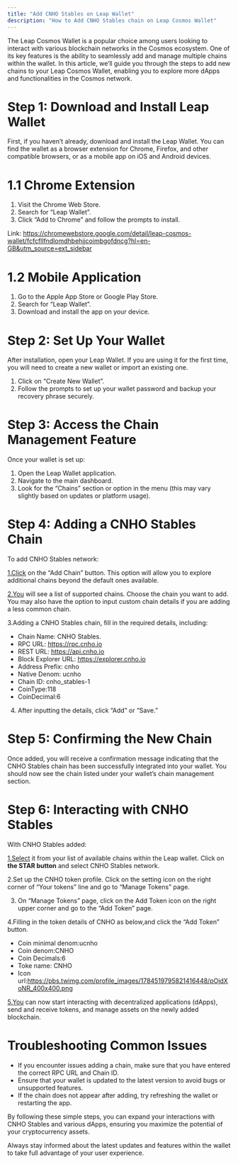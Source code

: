 ```yaml
---
title: "Add CNHO Stables on Leap Wallet"
description: "How to Add CNHO Stables chain on Leap Cosmos Wallet"
---
```


The Leap Cosmos Wallet is a popular choice among users looking to interact with various blockchain networks in the Cosmos ecosystem. One of its key features is the ability to seamlessly add and manage multiple chains within the wallet. In this article, we’ll guide you through the steps to add new chains to your Leap Cosmos Wallet, enabling you to explore more dApps and functionalities in the Cosmos network.

# **Step 1: Download and Install Leap Wallet**

First, if you haven’t already, download and install the Leap Wallet. You can find the wallet as a browser extension for Chrome, Firefox, and other compatible browsers, or as a mobile app on iOS and Android devices.

# **1.1 Chrome Extension**

1. Visit the Chrome Web Store.
2. Search for “Leap Wallet”.
3. Click “Add to Chrome” and follow the prompts to install.

Link: [<u>https://chromewebstore.google.com/detail/leap-cosmos-wallet/fcfcfllfndlomdhbehjjcoimbgofdncg?hl=en-GB&utm_source=ext_sidebar</u>](https://chromewebstore.google.com/detail/leap-cosmos-wallet/fcfcfllfndlomdhbehjjcoimbgofdncg?hl=en-GB&utm_source=ext_sidebar)

# **1.2 Mobile Application**

1. Go to the Apple App Store or Google Play Store.
2. Search for “Leap Wallet”.
3. Download and install the app on your device.

# **Step 2: Set Up Your Wallet**

After installation, open your Leap Wallet. If you are using it for the first time, you will need to create a new wallet or import an existing one.

1. Click on “Create New Wallet”.
2. Follow the prompts to set up your wallet password and backup your recovery phrase securely.

# **Step 3: Access the Chain Management Feature**

Once your wallet is set up:

1. Open the Leap Wallet application.
2. Navigate to the main dashboard.
3. Look for the “Chains” section or option in the menu (this may vary slightly based on updates or platform usage).

# **Step 4: Adding a CNHO Stables Chain**

To add CNHO Stables network:

[1.Click](http://1.Click) on the “Add Chain” button. This option will allow you to explore additional chains beyond the default ones available.

[2.You](http://2.You) will see a list of supported chains. Choose the chain you want to add. You may also have the option to input custom chain details if you are adding a less common chain.

3.Adding a CNHO Stables chain, fill in the required details, including:

- Chain Name: CNHO Stables.
- RPC URL: [<u>https://rpc.cnho.io</u>](https://rpc.cnho.io)
- REST URL: [<u>https://api.cnho.io</u>](https://api.cnho.io)
- Block Explorer URL: [<u>https://explorer.cnho.io</u>](https://explorer.cnho.io)
- Address Prefix: cnho
- Native Denom: ucnho
- Chain ID: cnho_stables-1
- CoinType:118
- CoinDecimal:6

4. After inputting the details, click “Add” or “Save.”

# **Step 5: Confirming the New Chain**

Once added, you will receive a confirmation message indicating that the CNHO Stables chain has been successfully integrated into your wallet. You should now see the chain listed under your wallet’s chain management section.

# **Step 6: Interacting with CNHO Stables**

With CNHO Stables added:

[1.Select](http://1.Select) it from your list of available chains within the Leap wallet. Click on **the STAR button** and select CNHO Stables network.

2.Set up the CNHO token profile. Click on the setting icon on the right corner of “Your tokens” line and go to “Manage Tokens” page.

3. On “Manage Tokens” page, click on the Add Token icon on the right upper corner and go to the “Add Token” page.

4.Filling in the token details of CNHO as below,and click the “Add Token” button.

- Coin minimal denom:ucnho
- Coin denom:CNHO
- Coin Decimals:6
- Toke name: CNHO
- Icon url:[<u>https://pbs.twimg.com/profile_images/1784519795821416448/pOjdXoNR_400x400.png</u>](https://pbs.twimg.com/profile_images/1784519795821416448/pOjdXoNR_400x400.png)

[5.You](http://5.You) can now start interacting with decentralized applications (dApps), send and receive tokens, and manage assets on the newly added blockchain.

# **Troubleshooting Common Issues**

- If you encounter issues adding a chain, make sure that you have entered the correct RPC URL and Chain ID.
- Ensure that your wallet is updated to the latest version to avoid bugs or unsupported features.
- If the chain does not appear after adding, try refreshing the wallet or restarting the app.

By following these simple steps, you can expand your interactions with CNHO Stables and various dApps, ensuring you maximize the potential of your cryptocurrency assets.

Always stay informed about the latest updates and features within the wallet to take full advantage of your user experience.